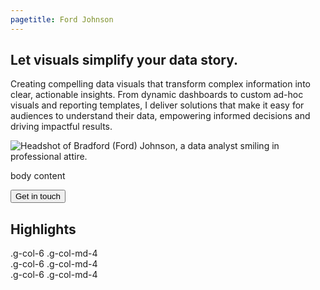 ```yaml
---
pagetitle: Ford Johnson
---
```


::: {.column-page}

::: {.grid}

::: {.g-col-12 .g-col-md-8}


::: {.grid}

::: {.g-col-12 .g-col-md-8 .hero-heading}

# Let visuals <span class="hero-highlight">simplify</span> your data story.

:::

:::

Creating compelling data visuals that transform complex information into clear, actionable insights. From dynamic dashboards to custom ad-hoc visuals and reporting templates, I deliver solutions that make it easy for audiences to understand their data, empowering informed decisions and driving impactful results.

:::

::: {.g-col-12 .g-col-md-4}

<img src="images/profile.jpg" alt="Headshot of Bradford (Ford) Johnson, a data analyst smiling in professional attire." id="profile-image"/>

:::

:::

body content

<a href="mailto:bradfordljohnson21+portfolio@gmail.com">
    <button type="button" class="btn btn-primary">Get in touch</button>
</a>

:::

<!-- next section -->

::: {.column-screen}
::: {.highlight-banner}

::: {.column-page}

## Highlights

::: {.grid}

<div class="g-col-6 g-col-md-4">.g-col-6 .g-col-md-4</div>
<div class="g-col-6 g-col-md-4">.g-col-6 .g-col-md-4</div>
<div class="g-col-6 g-col-md-4">.g-col-6 .g-col-md-4</div>

:::

:::

:::

:::
